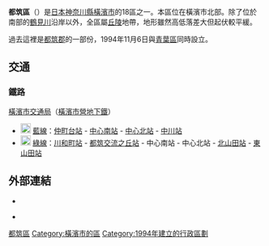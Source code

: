 
{{noteTA
|T=zh-hans:都筑区;zh-hant:都筑區
|1=zh-hans:都筑;zh-hant:都筑
}}
{{日本區
| 自治體名 = 都筑區
| 圖像 = [[File:Kawawahuji.JPG|240px]]
| 圖像說明 =[[川和富士|川和富士]]{{Infobox mapframe|frame-width=230|zoom=11}}
| 區章 =
| 日文原名 = 都筑区
| 平假名 = つづきく
| 羅馬字拼音 = Tsuzuki-ku
| 都道府縣 = 神奈川縣
| 支廳 =
| 市 = 橫濱市
| 編號 = 14118-6
| 面積 = 27.87
| 邊界未定 =
| 人口 = 211,254（[[推計人口|推計人口]]）
| 統計時間 = 2015年5月1日
| 自治體 = [[横滨市|横滨市]]（[[港北區_(日本)|港北區]]、[[綠區_(橫濱市)|綠區]]、[[青葉區_(橫濱市)|青葉區]]）、[[川崎市|川崎市]]（[[高津區|高津區]]、[[宮前區|宮前區]]）
| 樹 =
| 花 =
| 其他象徵物 =
| 其他象徵 =
| 郵遞區號 = 224-0032
| 所在地 = 都筑區茅崎中央32番1號<br />{{coord|35|32|41|N|139|34|14|E|region:JP|display=inline}}
| 電話號碼 = 45-948-2323
| 外部連結 = http://www.city.yokohama.lg.jp/tsuzuki/
| 經度 =
| 緯度 =
| 地圖 = Location of Tsuzuki ward Yokohama city Kanagawa prefecture Japan.svg
}}

'''都筑區'''（{{jpn|j=都筑区|hg=つづきく|rm=Tsuzuki ku|f=y}}）是[[日本|日本]][[神奈川縣|神奈川縣]][[橫濱市|橫濱市]]的18區之一。本區位在橫濱市北部。除了位於南部的[[鶴見川|鶴見川]]沿岸以外，全區屬[[丘陵|丘陵]]地帶，地形雖然高低落差大但起伏較平緩。

過去這裡是[[都筑郡|都筑郡]]的一部份，1994年11月6日與[[青葉區_(橫濱市)|青葉區]]同時設立。

== 交通 ==
=== 鐵路 ===
; [[橫濱市交通局|橫濱市交通局]]（[[橫濱市營地下鐵|橫濱市營地下鐵]]）
* [[File:Yokohama_Municipal_Subway_Blue_Line_symbol.svg|20px]] [[橫濱市營地下鐵藍線|藍線]]：[[仲町台站|仲町台站]] - [[中心南站|中心南站]] - [[中心北站|中心北站]] - [[中川站_(神奈川縣)|中川站]]
* [[File:Yokohama_Municipal_Subway_Green_Line_symbol.svg|20px]] [[橫濱市營地下鐵綠線|綠線]]：[[川和町站|川和町站]] - [[都筑交流之丘站|都筑交流之丘站]] - 中心南站 - 中心北站 - [[北山田站_(神奈川縣)|北山田站]] - [[東山田站|東山田站]]

==外部連結==
{{Commons category|Tsuzuki-ku, Yokohama}}
*{{Osmrelation|2689469}}
*{{Ja}} {{official website}}

{{Authority control}}
{{DEFAULTSORT:Tsuzuki}}
{{japan-geo-stub}}
{{神奈川縣}}

[[Category:都筑區|]]
[[Category:橫濱市的區|Category:橫濱市的區]]
[[Category:1994年建立的行政區劃|Category:1994年建立的行政區劃]]